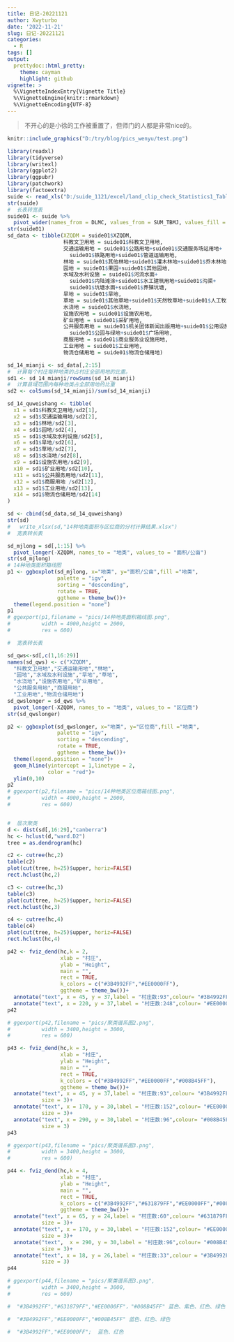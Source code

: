 ```yaml
---
title: 日记-20221121
author: Xwyturbo
date: '2022-11-21'
slug: 日记-20221121
categories:
  - R
tags: []
output:
  prettydoc::html_pretty:
    theme: cayman
    highlight: github
vignette: >
  %\VignetteIndexEntry{Vignette Title}
  %\VignetteEngine{knitr::rmarkdown}
  %\VignetteEncoding{UTF-8}
---
```


> 不开心的是小徐的工作被重置了，但师门的人都是非常nice的。

```r
knitr::include_graphics("D:/try/blog/pics_wenyu/test.png")
```

```r
library(readxl)
library(tidyverse)
library(writexl)
library(ggplot2)
library(ggpubr)
library(patchwork)
library(factoextra)
suide <- read_xls("D:/suide_1121/excel/land_clip_check_Statistics1_TableToExcel_1.xls")
str(suide)
#  长表转宽表
suide01 <- suide %>% 
  pivot_wider(names_from = DLMC, values_from = SUM_TBMJ, values_fill = 0)
str(suide01)
sd_data <- tibble(XZQDM = suide01$XZQDM,
                  科教文卫用地 = suide01$科教文卫用地,
                  交通运输用地 = suide01$公路用地+suide01$交通服务场站用地+
                    suide01$铁路用地+suide01$管道运输用地,
                  林地 = suide01$其他林地+suide01$灌木林地+suide01$乔木林地,
                  园地 = suide01$果园+suide01$其他园地,
                  水域及水利设施 = suide01$河流水面+
                    suide01$内陆滩涂+suide01$水工建筑用地+suide01$沟渠+
                    suide01$坑塘水面+suide01$养殖坑塘,
                  旱地 = suide01$旱地,
                  草地 = suide01$其他草地+suide01$天然牧草地+suide01$人工牧草地,
                  水浇地 = suide01$水浇地,
                  设施农用地 = suide01$设施农用地,
                  矿业用地 = suide01$采矿用地,
                  公共服务用地 = suide01$机关团体新闻出版用地+suide01$公用设施用地+
                    suide01$公园与绿地+suide01$广场用地,
                  商服用地 = suide01$商业服务业设施用地,
                  工业用地 = suide01$工业用地,
                  物流仓储用地 = suide01$物流仓储用地)

sd_14_mianji <- sd_data[,2:15]
#  计算每个村庄每种地类的占村庄全部用地的比重。
sd1 <- sd_14_mianji/rowSums(sd_14_mianji)
#  计算县域范围内每种地类占全部用地的比重
sd2 <- colSums(sd_14_mianji)/sum(sd_14_mianji)

sd_14_quweishang <- tibble(
  x1 = sd1$科教文卫用地/sd2[1],
  x2 = sd1$交通运输用地/sd2[2],
  x3 = sd1$林地/sd2[3],
  x4 = sd1$园地/sd2[4],
  x5 = sd1$水域及水利设施/sd2[5],
  x6 = sd1$旱地/sd2[6],
  x7 = sd1$草地/sd2[7],
  x8 = sd1$水浇地/sd2[8],
  x9 = sd1$设施农用地/sd2[9],
  x10 = sd1$矿业用地/sd2[10],
  x11 = sd1$公共服务用地/sd2[11],
  x12 = sd1$商服用地 /sd2[12],
  x13 = sd1$工业用地/sd2[13],
  x14 = sd1$物流仓储用地/sd2[14]
)

sd <- cbind(sd_data,sd_14_quweishang)
str(sd)
#   write_xlsx(sd,"14种地类面积与区位商的分村计算结果.xlsx")
#  宽表转长表

sd_mjlong = sd[,1:15] %>%
  pivot_longer(-XZQDM, names_to = "地类", values_to = "面积/公亩")
str(sd_mjlong)
# 14种地类面积箱线图
p1 <- ggboxplot(sd_mjlong, x="地类", y="面积/公亩",fill ="地类",
                palette = "igv",
                sorting = "descending",                   
                rotate = TRUE,                    
                ggtheme = theme_bw())+
  theme(legend.position = "none")
p1
# ggexport(p1,filename = "pics/14种地类面积箱线图.png",
#          width = 4000,height = 2000,
#          res = 600)

#  宽表转长表

sd_qws<-sd[,c(1,16:29)]
names(sd_qws) <- c("XZQDM",
  "科教文卫用地","交通运输用地","林地",
  "园地","水域及水利设施","旱地","草地",
  "水浇地","设施农用地","矿业用地",
  "公共服务用地","商服用地",
  "工业用地","物流仓储用地")
sd_qwslonger = sd_qws %>%
  pivot_longer(-XZQDM, names_to = "地类", values_to = "区位商")
str(sd_qwslonger)

p2 <- ggboxplot(sd_qwslonger, x="地类", y="区位商",fill ="地类",
                palette = "igv",
                sorting = "descending",                   
                rotate = TRUE,                    
                ggtheme = theme_bw())+
  theme(legend.position = "none")+
  geom_hline(yintercept = 1,linetype = 2,
             color = "red")+
  ylim(0,10)
p2
# ggexport(p2,filename = "pics/14种地类区位商箱线图.png",
#          width = 4000,height = 2000,
#          res = 600)


#  层次聚类
d <- dist(sd[,16:29],"canberra")
hc <- hclust(d,"ward.D2")
tree = as.dendrogram(hc)

c2 <- cutree(hc,2)
table(c2)
plot(cut(tree, h=25)$upper, horiz=FALSE)
rect.hclust(hc,2)

c3 <- cutree(hc,3)
table(c3)
plot(cut(tree, h=25)$upper, horiz=FALSE)
rect.hclust(hc,3)

c4 <- cutree(hc,4)
table(c4)
plot(cut(tree, h=25)$upper, horiz=FALSE)
rect.hclust(hc,4)

p42 <- fviz_dend(hc,k = 2,
                 xlab = "村庄",
                 ylab = "Height",
                 main = "",
                 rect = TRUE,
                 k_colors = c("#3B4992FF","#EE0000FF"),
                 ggtheme = theme_bw())+
  annotate("text", x = 45, y = 37,label = "村庄数:93",colour= "#3B4992FF",size=3)+
  annotate("text", x = 220, y = 37,label = "村庄数:248",colour= "#EE0000FF",size=3)
p42

# ggexport(p42,filename = "pics/聚类谱系图2.png",
#          width = 3400,height = 3000,
#          res = 600)

p43 <- fviz_dend(hc,k = 3,
                 xlab = "村庄",
                 ylab = "Height",
                 main = "",
                 rect = TRUE,
                 k_colors = c("#3B4992FF","#EE0000FF","#008B45FF"),
                 ggtheme = theme_bw())+
  annotate("text", x = 45, y = 37,label = "村庄数:93",colour= "#3B4992FF",
           size = 3)+
  annotate("text", x = 170, y = 30,label = "村庄数:152",colour= "#EE0000FF",
           size = 3)+
  annotate("text", x = 290, y = 30,label = "村庄数:96",colour= "#008B45FF",
           size = 3)
p43

# ggexport(p43,filename = "pics/聚类谱系图3.png",
#          width = 3400,height = 3000,
#          res = 600)

p44 <- fviz_dend(hc,k = 4,
                 xlab = "村庄",
                 ylab = "Height",
                 main = "",
                 rect = TRUE,
                 k_colors = c("#3B4992FF","#631879FF","#EE0000FF","#008B45FF"),
                 ggtheme = theme_bw())+
  annotate("text", x = 65, y = 24,label = "村庄数:60",colour= "#631879FF",
           size = 3)+
  annotate("text", x = 170, y = 30,label = "村庄数:152",colour= "#EE0000FF",
           size = 3)+
  annotate("text",  x = 290, y = 30,label = "村庄数:96",colour= "#008B45FF",
           size = 3)+
  annotate("text", x = 18, y = 26,label = "村庄数:33",colour = "#3B4992FF",
           size = 3)
p44

# ggexport(p44,filename = "pics/聚类谱系图3.png",
#          width = 3400,height = 3000,
#          res = 600)

#  "#3B4992FF","#631879FF","#EE0000FF"，"#008B45FF" 蓝色、紫色、红色、绿色 

#  "#3B4992FF","#EE0000FF","#008B45FF" 蓝色、红色、绿色

#  "#3B4992FF","#EE0000FF";  蓝色、红色
```

